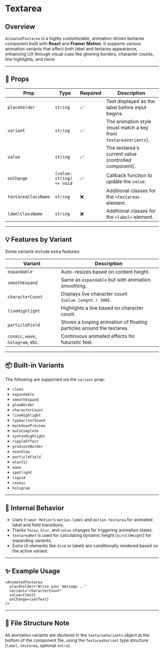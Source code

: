 
<MDXLayout />

# Textarea
## Overview

`AnimatedTextarea` is a highly customizable, animation-driven textarea component built with **React** and **Framer Motion**. It supports various animation variants that affect both label and textarea appearance, enhancing UX through visual cues like glowing borders, character counts, line highlights, and more.

---

## 🔧 Props

| Prop               | Type                               | Required | Description                                                                 |
|--------------------|------------------------------------|----------|-----------------------------------------------------------------------------|
| `placeholder`      | `string`                           | ✅       | Text displayed as the label before input begins.                            |
| `variant`          | `string`                           | ✅       | The animation style (must match a key from `textareaVariants`).             |
| `value`            | `string`                           | ✅       | The textarea's current value (controlled component).                        |
| `onChange`         | `(value: string) => void`          | ✅       | Callback function to update the `value`.                                    |
| `textareaClassName`| `string`                           | ❌       | Additional classes for the `<textarea>` element.                            |
| `labelClassName`   | `string`                           | ❌       | Additional classes for the `<label>` element.                               |

---

## 💡 Features by Variant

Some variants include extra features:

| Variant            | Description                                                                 |
|--------------------|-----------------------------------------------------------------------------|
| `expandable`       | Auto-resizes based on content height.                                       |
| `smoothExpand`     | Same as `expandable` but with animation smoothing.                          |
| `characterCount`   | Displays live character count (`value.length / 500`).                       |
| `lineHighlight`    | Highlights a line based on character count.                                 |
| `particleField`    | Shows a looping animation of floating particles around the textarea.        |
| `cosmic`, `wave`, `hologram`, etc. | Continuous animated effects for futuristic feel.            |

---

## 📦 Built-in Variants

The following are supported via the `variant` prop:

- `clean`
- `expandable`
- `smoothExpand`
- `glowBorder`
- `characterCount`
- `lineHighlight`
- `typewriterSound`
- `markdownPreview`
- `autoComplete`
- `syntaxHighlight`
- `rippleEffect`
- `gradientBorder`
- `neonGlow`
- `particleField`
- `elastic`
- `wave`
- `spotlight`
- `liquid`
- `cosmic`
- `hologram`

---

## 🧠 Internal Behavior

- Uses `Framer Motion`'s `motion.label` and `motion.textarea` for animated label and field transitions.
- Tracks `focus`, `blur`, and `value` changes for triggering animation states.
- `textareaRef` is used for calculating dynamic height (`scrollHeight`) for expanding variants.
- Extra UI elements like `div`s or labels are conditionally rendered based on the active variant.

---

## ✨ Example Usage

```tsx
<AnimatedTextarea
  placeholder="Write your message..."
  variant="characterCount"
  value={text}
  onChange={setText}
/>
```

---

## 📁 File Structure Note

All animation variants are declared in the `textareaVariants` object at the bottom of the component file, using the `TextareaVariant` type structure (`label`, `textarea`, optional `extra`).